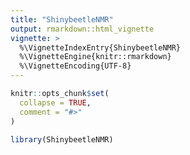 ---
title: "ShinybeetleNMR"
output: rmarkdown::html_vignette
vignette: >
  %\VignetteIndexEntry{ShinybeetleNMR}
  %\VignetteEngine{knitr::rmarkdown}
  %\VignetteEncoding{UTF-8}
---

```{r, include = FALSE}
knitr::opts_chunk$set(
  collapse = TRUE,
  comment = "#>"
)
```

```{r setup}
library(ShinybeetleNMR)
```

